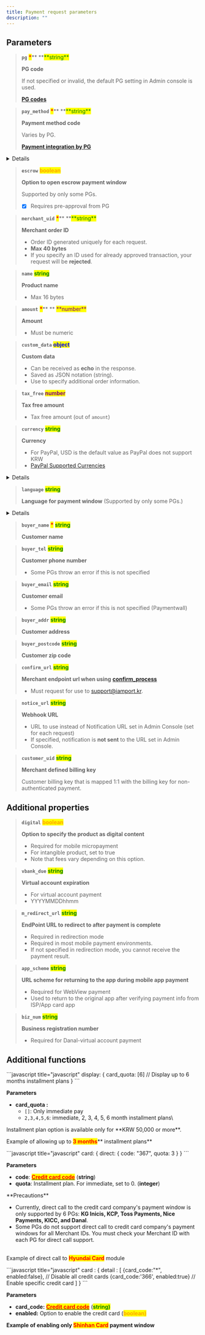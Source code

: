 ```yaml
---
title: Payment request parameters
description: ""
---
```




## Parameters

> **`pg`** <mark style="color:red;">**\***</mark>\*\* **<mark style="color:green;">**string\*\*</mark>
>
> **PG code**
>
> If not specified or invalid, the default PG setting in Admin console is used.
>
> [**PG codes**](../../tips/pg-codes)

> **`pay_method`** <mark style="color:red;">**\***</mark>\*\* **<mark style="color:green;">**string\*\*</mark>
>
> **Payment method code**
>
> Varies by PG.
>
> [**Payment integration by PG**](../../payment-integration-by-pg/payment-gateways/readme)

<Details>
<p slot="summary">Payment method codes</p>

- `card` (credit card)
- `trans`(instant account transfer)
- `vbank`(virtual account)
- `phone`(mobile micropayment)
- `samsung`(Samsung Pay)
- `kpay` (KPay app)
- `kakaopay`(Kakao Pay)
- `payco` ( PAYCO)
- `lpay` (LPAY)
- `ssgpay`(SSG Pay)
- `tosspay`(Toss simple pay)
- `cultureland`(Cultureland)
- `smartculture`(Smart Culture)
- `happymoney`(Happy Money)
- `booknlife`(Book culture gift certificate)
- `point`(points, e.g., Benepia)
- `wechat`(WeChat Pay)
- `alipay`(Alipay)
- `unionpay`(UnionPay)
- `tenpay`(TenPay)

</Details>

> **`escrow`** <mark style="color:orange;background-color:yellow;">**boolean**</mark>
>
> **Option to open escrow payment window**
>
> Supported by only some PGs.
>
> - [x] Requires pre-approval from PG

> **`merchant_uid`** <mark style="color:red;">**\***</mark>\*\* **<mark style="color:green;">**string\*\*</mark>
>
> **Merchant order ID**
>
> - Order ID generated uniquely for each request.
> - **Max 40 bytes**
> - If you specify an ID used for already approved transaction, your request will be **rejected**.

> **`name`** <mark style="color:green;">**string**</mark>
>
> **Product name**
>
> - Max 16 bytes

> **`amount`** <mark style="color:red;">**\***</mark>\*\* ** <mark style="color:purple;">**number\*\*</mark>
>
> **Amount**
>
> - Must be numeric

> **`custom_data`** <mark style="color:blue;">**object**</mark>
>
> **Custom data**
>
> - Can be received as **echo** in the response.
> - Saved as JSON notation (string).
> - Use to specify additional order information.

> **`tax_free`** <mark style="color:purple;">**number**</mark>
>
> **Tax free amount**
>
> - Tax free amount (out of `amount`)

> **`currency`** <mark style="color:green;">**string**</mark>
>
> **Currency**
>
> - For PayPal, USD is the default value as PayPal does not support KRW
> - [PayPal Supported Currencies](https://developer.paypal.com/docs/reports/reference/paypal-supported-currencies/%20target=)

<Details>
<p slot="summary">Currency codes</p>

1. KRW
2. USD
3. EUR
4. JPY

</Details>

> **`language`** <mark style="color:green;">**string**</mark>
>
> **Language for payment window** (Supported by only some PGs.)

<Details>
<p slot="summary">Language codes</p>

- en (English)
- ko (Korean)

</Details>

> **`buyer_name`** <mark style="color:red;">**\***</mark> <mark style="color:green;">**string**</mark>
>
> **Customer name**

> **`buyer_tel`** <mark style="color:green;">**string**</mark>
>
> **Customer phone number**
>
> - Some PGs throw an error if this is not specified

> **`buyer_email`** <mark style="color:green;">**string**</mark>
>
> **Customer email**
>
> - Some PGs throw an error if this is not specified (Paymentwall)

> **`buyer_addr`** <mark style="color:green;">**string**</mark>
>
> **Customer address**

> **`buyer_postcode`** <mark style="color:green;">**string**</mark>
>
> **Customer zip code**

> **`confirm_url`** <mark style="color:green;">**string**</mark>
>
> **Merchant endpoint url when using** [**confirm_process**](../../tips/confirm-process)
>
> - Must request for use to support@iamport.kr.

> **`notice_url`** <mark style="color:green;">**string**</mark>
>
> **Webhook URL**
>
> - URL to use instead of Notification URL set in Admin Console (set for each request)
> - If specified, notification is **not sent** to the URL set in Admin Console.

> **`customer_uid`** <mark style="color:green;">**string**</mark>
>
> **Merchant defined billing key**
>
> Customer billing key that is mapped 1:1 with the billing key for non-authenticated payment.

## **Additional properties**

> **`digital`** <mark style="color:orange;">**boolean**</mark>
>
> **Option to specify the product as digital content**
>
> - Required for mobile micropayment
> - For intangible product, set to true
> - Note that fees vary depending on this option.

> **`vbank_due`** <mark style="color:green;">**string**</mark>
>
> **Virtual account expiration**
>
> - For virtual account payment
> - YYYYMMDDhhmm

> **`m_redirect_url`** <mark style="color:green;">**string**</mark>
>
> **EndPoint URL to redirect to after payment is complete**
>
> - Required in redirection mode
> - Required in most mobile payment environments.
> - If not specified in redirection mode, you cannot receive the payment result.

> **`app_scheme`** <mark style="color:green;">**string**</mark>
>
> **URL scheme for returning to the app during mobile app payment**
>
> - Required for WebView payment
> - Used to return to the original app after verifying payment info from ISP/App card app

> **`biz_num`** <mark style="color:green;">**string**</mark>
>
> **Business registration number**
>
> - Required for Danal-virtual account payment

## Additional functions

<Tabs>
<Tab title="Installment setting">
```javascript title="javascript"
display: {
    card_quota: [6]  // Display up to 6 months installment plans
}
```

**Parameters**

- **card_quota :**
  - `[]`: Only immediate pay
  - `2,3,4,5,6`: immediate, 2, 3, 4, 5, 6 month installment plans\

<Hint style="info">
Installment plan option is available only for **KRW 50,000 or more**.

</Hint>

Example of allowing up to <mark style="color:red;">**3 months**</mark>** installment plans**

<Codepen user="chaiport" slug="yLpMvYJ" />

</Tab>

<Tab title="Direct credit card module call">
```javascript title="javascript"
card: {
     direct: {
        code: "367",
        quota: 3
    }
}
```

**Parameters**

- **code**: [<mark style="color:red;">**Credit card code**</mark>](https://chaifinance.notion.site/53589280bbc94fab938d93257d452216?v=eb405baf52134b3f90d438e3bf763630) (**string**)
- **quota**: Installment plan. For immediate, set to 0. (**integer**)

<Hint style="danger">
**Precautions**

- Currently, direct call to the credit card company's payment window is only supported by 6 PGs: **KG Inicis, KCP, Toss Payments, Nice Payments, KICC, and Danal**.
- Some PGs do not support direct call to credit card company's payment windows for all Merchant IDs. You must check your Merchant ID with each PG for direct call support.

</Hint>

\
Example of direct call to <mark style="color:red;">**Hyundai Card**</mark> module

<Codepen user="chaiport" slug="oNpZEvq" />

</Tab>

<Tab title="Enable specific credit cards">
```javascript title="javascript"
card : {
    detail : [
        {card_code:"*", enabled:false},     // Disable all credit cards
        {card_code:'366', enabled:true}     // Enable specific credit card
    ]
}
```

**Parameters**

- **card_code:** [<mark style="color:red;">**Credit card code**</mark>](https://chaifinance.notion.site/53589280bbc94fab938d93257d452216?v=eb405baf52134b3f90d438e3bf763630) (<mark style="color:green;">**string)**</mark>
- **enabled:** Option to enable the credit card (<mark style="color:orange;">**boolean)**</mark>

**Example of enabling only **<mark style="color:red;">**Shinhan Card**</mark>** payment window**

<Codepen user="chaiport" slug="RwxpQNq" />

</Tab>
</Tabs>
